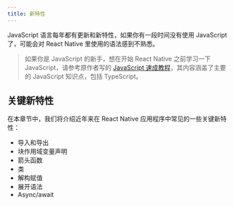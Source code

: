 ```yaml
---
title: 新特性
---
```


JavaScript 语言每年都有更新和新特性，如果你有一段时间没有使用 JavaScript 了，可能会对 React Native 里使用的语法感到不熟悉。

> 如果你是 JavaScript 的新手，想在开始 React Native 之前学习一下 JavaScript，请参考原作者写的 [JavaScript 速成教程](https://www.javascript.express)，其内容涵盖了主要的 JavaScript 知识点，包括 TypeScript。

## 关键新特性

在本章节中，我们将介绍近年来在 React Native 应用程序中常见的一些关键新特性：

- 导入和导出
- 块作用域变量声明
- 箭头函数
- 类
- 解构赋值
- 展开语法
- Async/await